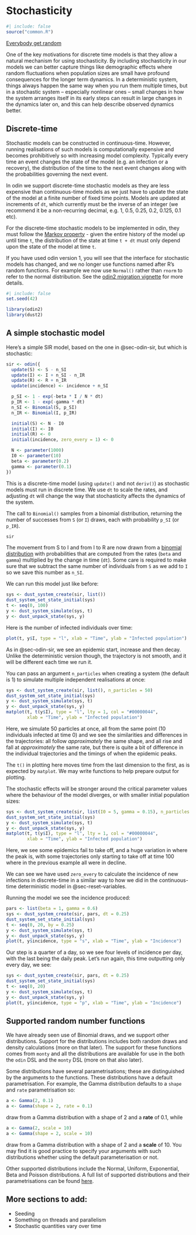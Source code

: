 # Stochasticity {#sec-stochasticity}

```r
#| include: false
source("common.R")
```

[Everybody get random](https://www.youtube.com/watch?v=8MvMRdX2k5g)

One of the key motivations for discrete time models is that they allow a natural mechanism for using stochasticity.  By including stochasticity in our models we can better capture things like demographic effects where random fluctuations when population sizes are small have profound consequences for the longer term dynamics.  In a deterministic system, things always happen the same way when you run them multiple times, but in a stochastic system -- especially nonlinear ones -- small changes in how the system arranges itself in its early steps can result in large changes in the dynamics later on, and this can help describe observed dynamics better.

## Discrete-time

Stochastic models can be constructed in continuous-time. However, running realisations of such models is computationally expensive and becomes prohibitively so with increasing model complexity. Typically every time an event changes the state of the model (e.g. an infection or a recovery), the distribution of the time to the next event changes along with the probabilities governing the next event.

In odin we support discrete-time stochastic models as they are less expensive than continuous-time models as we just have to update the state of the model at a finite number of fixed time points. Models are updated at increments of `dt`, which currently must be the inverse of an integer (we recommend it be a non-recurring decimal, e.g. 1, 0.5, 0.25, 0.2, 0.125, 0.1 etc).

For the discrete-time stochastic models to be implemented in odin, they must follow the [Markov property](https://en.wikipedia.org/wiki/Markov_property) - given the entire history of the model up until time `t`, the distribution of the state at time `t + dt` must only depend upon the state of the model at time `t`.

::: {.callout-note}
If you have used odin version 1, you will see that the interface for stochastic models has changed, and we no longer use functions named after R's random functions.  For example we now use `Normal()` rather than `rnorm` to refer to the normal distribution.  See the [odin2 migration vignette](https://mrc-ide.github.io/odin2/articles/migrating.html) for more details.
:::

```r
#| include: false
set.seed(42)
```

```r
library(odin2)
library(dust2)
```

## A simple stochastic model {#sec-stochastic-sir}

Here's a simple SIR model, based on the one in @sec-odin-sir, but which is stochastic:

```r
sir <- odin({
  update(S) <- S - n_SI
  update(I) <- I + n_SI - n_IR
  update(R) <- R + n_IR
  update(incidence) <- incidence + n_SI

  p_SI <- 1 - exp(-beta * I / N * dt)
  p_IR <- 1 - exp(-gamma * dt)
  n_SI <- Binomial(S, p_SI)
  n_IR <- Binomial(I, p_IR)

  initial(S) <- N - I0
  initial(I) <- I0
  initial(R) <- 0
  initial(incidence, zero_every = 1) <- 0

  N <- parameter(1000)
  I0 <- parameter(10)
  beta <- parameter(0.2)
  gamma <- parameter(0.1)
})
```

This is a discrete-time model (using `update()` and not `deriv()`) as stochastic models must run in discrete time.  We use `dt` to scale the rates, and adjusting `dt` will change the way that stochasticity affects the dynamics of the system.

The call to `Binomial()` samples from a binomial distribution, returning the number of successes from `S` (or `I`) draws, each with probability `p_SI` (or `p_IR`).

```r
sir
```

The movement from S to I and from I to R are now drawn from a [binomial distribution](https://en.wikipedia.org/wiki/Binomial_distribution) with probabilities that are computed from the rates (`beta` and `gamma`) multiplied by the change in time (`dt`).  Some care is required to make sure that we subtract the same number of individuals from `S` as we add to `I` so we save this number as `n_SI`.

We can run this model just like before:

```r
sys <- dust_system_create(sir, list())
dust_system_set_state_initial(sys)
t <- seq(0, 100)
y <- dust_system_simulate(sys, t)
y <- dust_unpack_state(sys, y)
```

Here is the number of infected individuals over time:

```r
plot(t, y$I, type = "l", xlab = "Time", ylab = "Infected population")
```

As in @sec-odin-sir, we see an epidemic start, increase and then decay.  Unlike the deterministic version though, the trajectory is not smooth, and it will be different each time we run it.

You can pass an argument `n_particles` when creating a system (the default is 1) to simulate multiple independent realisations at once:

```r
sys <- dust_system_create(sir, list(), n_particles = 50)
dust_system_set_state_initial(sys)
y <- dust_system_simulate(sys, t)
y <- dust_unpack_state(sys, y)
matplot(t, t(y$I), type = "l", lty = 1, col = "#00000044",
        xlab = "Time", ylab = "Infected population")
```

Here, we simulate 50 particles at once, all from the same point (10 individuals infected at time 0) and we see the similarities and differences in the trajectories: all follow *approximately* the same shape, and all rise and fall at *approximately* the same rate, but there is quite a bit of difference in the individual trajectories and the timings of when the epidemic peaks.

::: {.callout-note}
The `t()` in plotting here moves time from the last dimension to the first, as is expected by `matplot`. We may write functions to help prepare output for plotting.
:::

The stochastic effects will be stronger around the critical parameter values where the behaviour of the model diverges, or with smaller initial population sizes:

```r
sys <- dust_system_create(sir, list(I0 = 5, gamma = 0.15), n_particles = 50)
dust_system_set_state_initial(sys)
y <- dust_system_simulate(sys, t)
y <- dust_unpack_state(sys, y)
matplot(t, t(y$I), type = "l", lty = 1, col = "#00000044",
        xlab = "Time", ylab = "Infected population")
```

Here, we see some epidemics fail to take off, and a huge variation in where the peak is, with some trajectories only starting to take off at time 100 where in the previous example all were in decline.

We can see we have used `zero_every` to calculate the incidence of new infections in discrete-time in a similar way to how we did in the continuous-time deterministic model in @sec-reset-variables.

Running the model we see the incidence produced:

```r
pars <- list(beta = 1, gamma = 0.6)
sys <- dust_system_create(sir, pars, dt = 0.25)
dust_system_set_state_initial(sys)
t <- seq(0, 20, by = 0.25)
y <- dust_system_simulate(sys, t)
y <- dust_unpack_state(sys, y)
plot(t, y$incidence, type = "s", xlab = "Time", ylab = "Incidence")
```

Our step is a quarter of a day, so we see four levels of incidence per day, with the last being the daily peak.  Let's run again, this time outputting only every day, we see:

```r
sys <- dust_system_create(sir, pars, dt = 0.25)
dust_system_set_state_initial(sys)
t <- seq(0, 20)
y <- dust_system_simulate(sys, t)
y <- dust_unpack_state(sys, y)
plot(t, y$incidence, type = "p", xlab = "Time", ylab = "Incidence")
```

## Supported random number functions

We have already seen use of Binomial draws, and we support other distributions. Support for the distributions includes both random draws and density calculations (more on that later). The support for these functions comes from `monty` and all the distributions are available for use in the both the `odin` DSL and the `monty` DSL (more on that also later).

Some distributions have several parametrisations; these are distinguished by the arguments to the functions. These distributions have a default parametrisation. For example, the Gamma distribution defaults to a `shape` and `rate` parametrisation so:

```r
a <- Gamma(2, 0.1)
a <- Gamma(shape = 2, rate = 0.1)
```

draw from a Gamma distribution with a shape of 2 and a **rate** of 0.1, while

```r
a <- Gamma(2, scale = 10)
a <- Gamma(shape = 2, scale = 10)
```

draw from a Gamma distribution with a shape of 2 and a **scale** of 10. You may find it is good practice to specify your arguments with such distributions whether using the default parameterisation or not.

Other supported distributions include the Normal, Uniform, Exponential, Beta and Poisson distributions. A full list of supported distributions and their parametrisations can be found [here](https://mrc-ide.github.io/odin2/articles/functions.html#distribution-functions).

## More sections to add:

* Seeding
* Something on threads and parallelism
* Stochastic quantities vary over time
